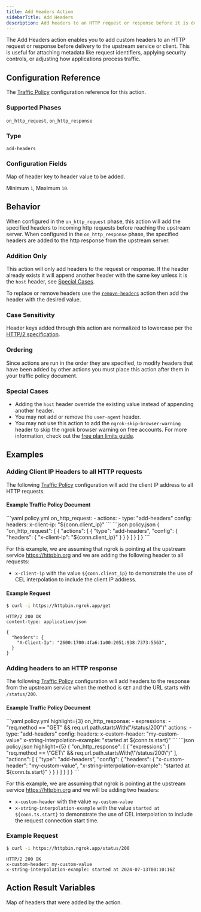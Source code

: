 ```yaml
---
title: Add Headers Action
sidebarTitle: Add Headers
description: Add headers to an HTTP request or response before it is delivered upstream or back to the client.
---
```



The Add Headers action enables you to add custom headers to an HTTP request or
response before delivery to the upstream service or client. This is useful
for attaching metadata like request identifiers, applying security controls, or
adjusting how applications process traffic.

## Configuration Reference

The [Traffic Policy](/traffic-policy/) configuration reference for this action.

### Supported Phases

`on_http_request`, `on_http_response`

### Type

`add-headers`

### Configuration Fields

<ConfigField title="headers" type="object" cel={true}>
  Map of header key to header value to be added.

Minimum `1`, Maximum `10`.

</ConfigField>

## Behavior

When configured in the `on_http_request` phase, this action will add the specified headers to incoming http requests before reaching the upstream server. When
configured in the `on_http_response` phase, the specified headers are added to the http response from the upstream server.

### Addition Only

This action will only add headers to the request or response. If the header already exists
it will append another header with the same key unless it is the `host` header,
see [Special Cases](#special-cases).

To replace or remove headers use the [`remove-headers`](/traffic-policy/actions/remove-headers) action then
add the header with the desired value.

### Case Sensitivity

Header keys added through this action are normalized to lowercase per the [HTTP/2 specification](https://datatracker.ietf.org/doc/html/rfc7540#section-8.1.2).

### Ordering

Since actions are run in the order they are specified, to modify headers that have been added by other actions you must place this action
after them in your traffic policy document.

### Special Cases

- Adding the `host` header override the existing value instead of appending another header.
- You may not add or remove the `user-agent` header.
- You may not use this action to add the `ngrok-skip-browser-warning` header to skip the ngrok browser warning on free accounts. For more information, check out the [free plan limits guide](/pricing-limits/free-plan-limits#removing-the-interstitial-page).

## Examples

### Adding Client IP Headers to all HTTP requests

The following [Traffic Policy](/traffic-policy/)
configuration will add the client IP address to all HTTP requests.

#### Example Traffic Policy Document

<CodeGroup>
```yaml policy.yml
on_http_request:
  - actions:
    - type: "add-headers"
      config:
        headers:
          x-client-ip: "${conn.client_ip}"
```
```json policy.json
{
  "on_http_request": [
    {
      "actions": [
        {
          "type": "add-headers",
          "config": {
            "headers": {
              "x-client-ip": "${conn.client_ip}"
            }
          }
        }
      ]
    }
  ]
}
```
</CodeGroup>

For this example, we are assuming that ngrok is pointing at the upstream service
https://httpbin.org and we are adding the following header to all requests:

- `x-client-ip` with the value `${conn.client_ip}` to demonstrate the use of
  CEL interpolation to include the client IP address.

#### Example Request

```bash
$ curl -i https://httpbin.ngrok.app/get
```

```http
HTTP/2 200 OK
content-type: application/json

{
  "headers": {
    "X-Client-Ip": "2600:1700:4fa6:1a00:2051:938:7373:5563",
  }
}
```

### Adding headers to an HTTP response

The following [Traffic Policy](/traffic-policy/)
configuration will add headers to the response from the upstream service when the method is `GET` and the URL starts with `/status/200`.

#### Example Traffic Policy Document

<CodeGroup>
```yaml policy.yml highlight={3}
on_http_response:
  - expressions:
      - "req.method == "GET" && req.url.path.startsWith("/status/200")"
    actions:
      - type: "add-headers"
        config:
          headers:
            x-custom-header: "my-custom-value"
            x-string-interpolation-example: "started at ${conn.ts.start}"
```
```json policy.json highlight={5}
{
  "on_http_response": [
    {
      "expressions": [
        "req.method == \"GET\" && req.url.path.startsWith(\"/status/200\")"
      ],
      "actions": [
        {
          "type": "add-headers",
          "config": {
            "headers": {
              "x-custom-header": "my-custom-value",
              "x-string-interpolation-example": "started at ${conn.ts.start}"
            }
          }
        }
      ]
    }
  ]
}
```
</CodeGroup>

For this example, we are assuming that ngrok is pointing at the upstream service
https://httpbin.org and we will be adding two headers:

- `x-custom-header` with the value `my-custom-value`
- `x-string-interpolation-example` with the value `started at ${conn.ts.start}`
  to demonstrate the use of CEL interpolation to include the request connection
  start time.

### Example Request

```bash
$ curl -i https://httpbin.ngrok.app/status/200
```

```http
HTTP/2 200 OK
x-custom-header: my-custom-value
x-string-interpolation-example: started at 2024-07-13T00:10:16Z
```

## Action Result Variables

<ActionVariablesDescription />

<ConfigField title="actions.ngrok.add_headers.headers_added" type="object">
	<p>Map of headers that were added by the action.</p>
</ConfigField>
